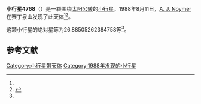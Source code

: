 {{Infobox planet
| bgcolour = #FFFFC0
| name = 4768 Hartley
| symbol = 
| image = 
| caption = 
| discovery = yes
| discovery_ref = 
| discoverer = [[A._J._Noymer|A. J. Noymer]]
| discovery_site = [[赛丁泉山|赛丁泉山]] 
| discovered = 1988年8月11日
| designations = yes
| mp_name = 
| named_after = 
| alt_names = 
| mp_category = [[主带小行星|主带小行星]]
| orbit_ref = <ref name="a">[http://ssd.jpl.nasa.gov/sbdb.cgi?sstr=4768 4768 Hartley] {{Wayback|url=http://ssd.jpl.nasa.gov/sbdb.cgi?sstr=4768 |date=20210813153336 }}，小行星數據庫瀏覽器（JPL Small-Body Database Browser）－[[美国国家航空航天局|美国国家航空航天局]]喷气推进实验室</ref>
| epoch = 2456400.5 (2013年4月18日更新)
| aphelion = {{convert|3.9255952983107|AU|km|3|abbr=on|lk=out}}
| perihelion = {{convert|2.429475244763242|AU|km|3|abbr=on}}
| semimajor = {{convert|3.177535271536971|AU|km|3|abbr=on}}
| eccentricity = 0.235421471
| period = 2068.873786 [[日|日]]<br />5.66[[儒略年|儒略年]]
| avg_speed = 
| inclination = 20.0687436368145
| asc_node = 320.5020044088176
| mean_anomaly = 
| arg_peri = 26.88505262384758
| satellites = 
| physical_characteristics = yes
| dimensions = 
| mass = 
| density = 
| surface_grav = 
| escape_velocity = 
| sidereal_day = 
| axial_tilt = 
| pole_ecliptic_lat = 
| pole_ecliptic_lon = 
| albedo = 
| temperatures= 
| temp_name1 = 
| mean_temp_1 = 
| max_temp_1 = 
| temp_name2 = 
| max_temp_2 = 
| spectral_type = 
| abs_magnitude = 26.88505262384758
}}

'''小行星4768'''（{{lang-en|4768 Hartley}}）是一颗围绕[[太阳|太阳]][[公转|公转]]的[[小行星|小行星]]。1988年8月11日，[[A._J._Noymer|A. J. Noymer]]在赛丁泉山发现了此天体<ref name="a" /><ref>{{cite news|title=小行星列表|url=http://cfa-www.harvard.edu/iau/lists/NumberedMPs.txt|accessdate=2013-07-08|newspaper=哈佛大学|archive-date=2008-05-17|archive-url=https://web.archive.org/web/20080517010638/http://cfa-www.harvard.edu/iau/lists/NumberedMPs.txt|dead-url=no}}</ref>。

这颗小行星的[[绝对星等|绝对星等]]为26.88505262384758等<ref name="a" />。

==参考文献==
{{reflist}}
{{Minor Planet Number|[[小行星4767|小行星4767]]|[[小行星4769|小行星4769]]}}

{{小天体}}

[[Category:小行星带天体|Category:小行星带天体]]
[[Category:1988年发现的小行星|Category:1988年发现的小行星]]

{{asteroid-stub}}